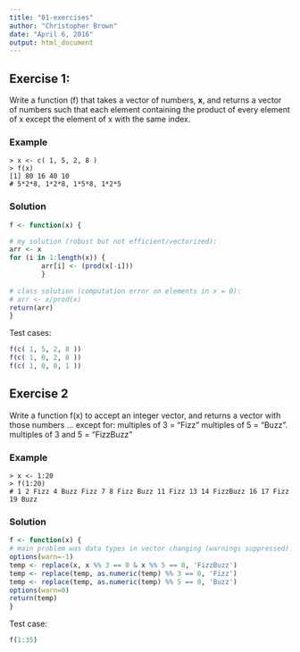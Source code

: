```yaml
---
title: "01-exercises"
author: "Christopher Brown"
date: "April 6, 2016"
output: html_document
---
```



## Exercise 1:

Write a function (f) that takes a vector of numbers, **x**, and returns a vector of numbers such that each element containing the product of every element of x except the element of x with the same index. 


### Example 

    > x <- c( 1, 5, 2, 8 ) 
    > f(x) 
    [1] 80 16 40 10
    # 5*2*8, 1*2*8, 1*5*8, 1*2*5  


### Solution 

```r

f <- function(x) {

# my solution (robust but not efficient/vectorized):
arr <- x
for (i in 1:length(x)) {
        arr[i] <- (prod(x[-i]))
        } 
  
# class solution (computation error on elements in x = 0):
# arr <- x/prod(x)
return(arr) 
}
```
Test cases:
```r
f(c( 1, 5, 2, 8 ))
f(c( 1, 0, 2, 8 ))
f(c( 1, 0, 0, 1 ))
```

## Exercise 2

Write a function f(x) to accept an integer vector, and returns a vector with those numbers … except for: 
   multiples of 3 = “Fizz” 
   multiples of 5 = “Buzz”. 
   multiples of 3 and 5 = “FizzBuzz”
   
### Example

    > x <- 1:20
    > f(1:20) 
    # 1 2 Fizz 4 Buzz Fizz 7 8 Fizz Buzz 11 Fizz 13 14 FizzBuzz 16 17 Fizz 19 Buzz


### Solution

```r

f <- function(x) {
# main problem was data types in vector changing (warnings suppressed)!
options(warn=-1)
temp <- replace(x, x %% 3 == 0 & x %% 5 == 0, 'FizzBuzz')
temp <- replace(temp, as.numeric(temp) %% 3 == 0, 'Fizz')
temp <- replace(temp, as.numeric(temp) %% 5 == 0, 'Buzz')
options(warn=0)
return(temp)
}
```

Test case:
```r
f(1:35)
```
